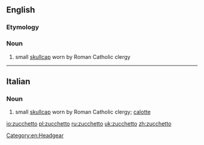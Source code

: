 ==English==

===Etymology===
{{etyl|it}}

===Noun===
{{wikipedia}}
{{en-noun}}

# small [[skullcap]] worn by Roman Catholic clergy

----

==Italian==

===Noun===
{{it-noun|zucchett|m|o|i}}

# small [[skullcap]] worn by Roman Catholic clergy; [[calotte]]

[[Category:en:Headgear]]

[[io:zucchetto]]
[[pl:zucchetto]]
[[ru:zucchetto]]
[[uk:zucchetto]]
[[zh:zucchetto]]
